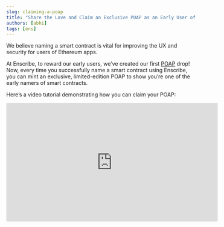 ```yaml
---
slug: claiming-a-poap
title: "Share the Love and Claim an Exclusive POAP as an Early User of Enscribe!"
authors: [abhi]
tags: [ens]
---
```


We believe naming a smart contract is vital for improving the UX and security for users of Ethereum apps.

At Enscribe, to reward our early users, we’ve created our first [POAP](https://poap.zendesk.com/hc/en-us/articles/9494654007437-What-is-POAP) drop! Now, every time you successfully name a smart contract using Enscribe, you can mint an exclusive, limited-edition POAP to show you’re one of the early namers of smart contracts.

Here’s a video tutorial demonstrating how you can claim your POAP:

<iframe
  width="560"
  height="315"
  src="https://www.youtube.com/embed/oE_Kcl0REwU"
  title="YouTube video player"
  frameBorder="0"
  allow="accelerometer; autoplay; clipboard-write; encrypted-media; gyroscope; picture-in-picture"
  allowFullScreen
/>

You can also easily announce your contract name on X and Farcaster via our brand new sharing buttons.

POAPs are unique, verifiable badges that live onchain, just like the contracts you’re naming. Now, each naming via Enscribe can be marked with a minted POAP, serving as both a personal achievement and a public badge of your contributions to the Ethereum ecosystem.

But hurry, this POAP drop is limited and won’t be available forever.

To access the POAP, head to the [contract naming](https://app.enscribe.xyz/nameContract) page in the Enscribe App.

![Dialog](dialog.png)

Once you complete the naming process for a contract on Enscribe, you’ll see the completion dialogue showing details such as the transactions performed, contract address, ENS name and our new buttons!

Simply click the *Claim my POAP* to mint your POAP. This will take you  to the POAP App where you can mint the POAP by putting your email address or Ethereum address for free.

![Poap](poap.png)

If you fancy sharing that you named your contract using Enscribe App on X or Farcaster, that would be massively appreciated too. We need our users to spread our message throughout the Ethereum ecosystem.


In the meantime, head to the [Enscribe App](https://app.enscribe.xyz) to name your contract and claim your POAP to show you were there in the beginning!

Happy naming 🚀.

